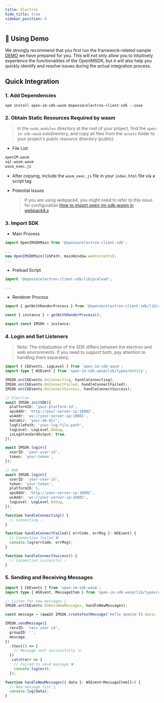 ```yaml
---
title: Electron
hide_title: true
sidebar_position: 6
---
```


## 🚀 Using Demo
We strongly recommend that you first run the framework-related sample [DEMO](https://github.com/openimsdk/openim-electron-demo) we have prepared for you. This will not only allow you to intuitively experience the functionalities of the OpenIMSDK, but it will also help you quickly identify and resolve issues during the actual integration process.

## Quick Integration

### 1. Add Dependencies

```shell
npm install open-im-sdk-wasm @openim/electron-client-sdk --save
```

### 2. Obtain Static Resources Required by wasm

> In the `node_modules` directory at the root of your project, find the `open-im-sdk-wasm` subdirectory, and copy all files from the `assets` folder to your project's public resource directory (public).

- File List

```bash
openIM.wasm
sql-wasm.wasm
wasm_exec.js
```

- After copying, include the `wasm_exec.js` file in your `index.html` file via a script tag

- Potential Issues
  > If you are using webpack4, you might need to refer to this issue for configuration [How to import open-im-sdk-wasm in webpack4.x](https://github.com/openimsdk/open-im-sdk-web-wasm/issues/73)

### 3. Import SDK

- Main Process

```typescript
import OpenIMSDKMain from '@openim/electron-client-sdk';

...
new OpenIMSDKMain(libPath, mainWindow.webContents);
...
```

- Preload Script

```typescript
import '@openim/electron-client-sdk/lib/preload';

...
```

- Renderer Process

```typescript
import { getWithRenderProcess } from '@openim/electron-client-sdk/lib/render';

const { instance } = getWithRenderProcess();

export const IMSDK = instance;
```

### 4. Login and Set Listeners
> Note: The initialization of the SDK differs between the electron and web environments. If you need to support both, pay attention to handling them separately.

```typescript
import { CbEvents, LogLevel } from 'open-im-sdk-wasm';
import type { WSEvent } from 'open-im-sdk-wasm/lib/types/entity';

IMSDK.on(CbEvents.OnConnecting, handleConnecting);
IMSDK.on(CbEvents.OnConnectFailed, handleConnectFailed);
IMSDK.on(CbEvents.OnConnectSuccess, handleConnectSuccess);

// Electron
await IMSDK.initSDK({
  platformID: 'your-platform-id',
  apiAddr: 'http://your-server-ip:10002',
  wsAddr: 'ws://your-server-ip:10001',
  dataDir: 'your-db-dir',
  logFilePath: 'your-log-file-path',
  logLevel: LogLevel.Debug,
  isLogStandardOutput: true,
});

await IMSDK.login({
  userID: 'your-user-id',
  token: 'your-token',
});

// Web
await IMSDK.login({
  userID: 'your-user-id',
  token: 'your-token',
  platformID: 5,
  apiAddr: 'http://your-server-ip:10002',
  wsAddr: 'ws://your-server-ip:10001',
  logLevel: LogLevel.Debug,
});

function handleConnecting() {
  // Connecting...
}

function handleConnectFailed({ errCode, errMsg }: WSEvent) {
  // Connection failed ❌
  console.log(errCode, errMsg);
}

function handleConnectSuccess() {
  // Connection successful ✅
}
```

### 5. Sending and Receiving Messages

```typescript
import { CbEvents } from 'open-im-sdk-wasm';
import type { WSEvent, MessageItem } from 'open-im-sdk-wasm/lib/types/entity';

// Listen for new messages 📩
IMSDK.on(CbEvents.OnRecvNewMessages, handleNewMessages);

const message = (await IMSDK.createTextMessage('hello openim')).data;

IMSDK.sendMessage({
  recvID: 'recv user id',
  groupID: '',
  message,
})
  .then(() => {
    // Message sent successfully ✉️
  })
  .catch(err => {
    // Failed to send message ❌
    console.log(err);
  });

function handleNewMessages({ data }: WSEvent<MessageItem[]>) {
  // New message list 📨
  console.log(data);
}
```